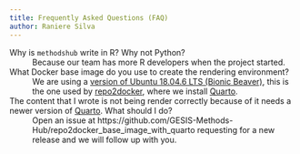 ```yaml
---
title: Frequently Asked Questions (FAQ)
author: Raniere Silva
---
```


Why is `methodshub` write in R? Why not Python?
:   Because our team has more R developers when the project started.

What Docker base image do you use to create the rendering environment?
:   We are using a [version of Ubuntu 18.04.6 LTS (Bionic Beaver)](https://hub.docker.com/_/buildpack-deps), this is the one used by [repo2docker](https://github.com/jupyterhub/repo2docker), where we install [Quarto](https://quarto.org/).

The content that I wrote is not being render correctly because of it needs a newer version of [Quarto](https://quarto.org/). What should I do?
:   Open an issue at https://github.com/GESIS-Methods-Hub/repo2docker_base_image_with_quarto requesting for a new release and we will follow up with you.
